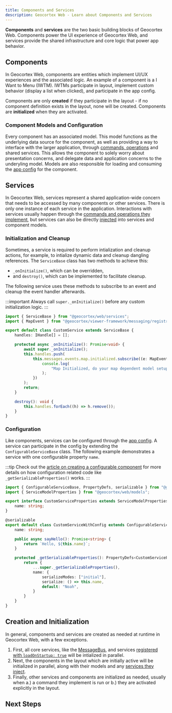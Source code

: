 ```yaml
---
title: Components and Services
description: Geocortex Web - Learn about Components and Services
---
```



**Components** and **services** are the two basic building blocks of Geocortex Web. Components power the UI experience of Geocortex Web, and services provide the shared infrastructure and core logic that power app behavior.

## Components

In Geocortex Web, components are entities which implement UI/UX experiences and the associated logic. An example of a component is a I Want to Menu (IWTM). IWTMs participate in layout, implement custom behavior (display a list when clicked), and participate in the app config.

Components are only **created** if they participate in the layout - if no component definition exists in the layout, none will be created. Components are **initialized** when they are activated.

<!-- TODO: Add a link out to the component API
:::tip
Geocortex Web has a large [built in library of components](TODO-api-components.mdx).
:::
-->

### Component Models and Configuration

Every component has an associated model. This model functions as the underlying data source for the component, as well as providing a way to interface with the larger application, through [commands, operations](concepts-commands-operations.mdx) and shared services. This allows the component to solely worry about presentation concerns, and delegate data and application concerns to the underyling model. Models are also responsible for loading and consuming the [app config](concepts-app-config.mdx) for the component.

## Services

In Geocortex Web, services represent a shared application-wide concern that needs to be accessed by many components or other services. There is only one instance of each service in the application. Interactions with services usually happen through the [commands and operations they implement](usecases-implement-command-operation.mdx#implement-the-custom-command-and-operation), but services can also be directly [injected](sdk-service-injection.mdx) into services and component models.

<!-- TODO: Add a link out to the services API
:::tip
Geocortex Web has many [built in services](TODO-api-services.mdx).
:::
-->

### Initialization and Cleanup

Sometimes, a service is required to perform intialization and cleanup actions, for example, to intialize dynamic data and cleanup dangling references. The `ServiceBase` class has two methods to achieve this:

-   `_onInitialize()`, which can be overridden,
-   and `destroy()`, which can be implemented to facilitate cleanup.

The following service uses these methods to subscribe to an event and cleanup the event handler afterwards.

:::important
Always call `super._onInitialize()` before any custom initialization logic.
:::

```ts
import { ServiceBase } from "@geocortex/web/services";
import { MapEvent } from "@geocortex/viewer-framework/messaging/registry/map";

export default class CustomService extends ServiceBase {
    handles: IHandle[] = [];

    protected async _onInitialize(): Promise<void> {
        await super._onInitialize();
        this.handles.push(
            this.messages.events.map.initialized.subscribe((e: MapEvent) => {
                console.log(
                    "Map Initialized, do your map dependent model setup here."
                );
            })
        );
        return;
    }

    destroy(): void {
        this.handles.forEach((h) => h.remove());
    }
}
```

### Configuration

Like components, services can be configured through the [app config](concepts-app-config.mdx). A service can participate in the config by extending the `ConfigurableServiceBase` class. The following example demonstrates a service with one configurable property `name`.

:::tip
Check out the [article on creating a configurable component](usecases-implement-component-participate-app-config.mdx) for more details on how configuration related code like `_getSerializableProperties()` works.
:::


```ts title="src/services/CustomServiceWithConfig"
import { ConfigurableServiceBase, PropertyDefs, serializable } from "@geocortex/web/services";
import { ServiceModelProperties } from "@geocortex/web/models";

export interface CustomServiceProperties extends ServiceModelProperties {
    name: string;
}

@serializable
export default class CustomServiceWithConfig extends ConfigurableServiceBase<CustomServiceProperties> {
    name: string;

    public async sayHello(): Promise<string> {
        return `Hello, ${this.name}`;
    }

    protected _getSerializableProperties(): PropertyDefs<CustomServiceProperties> {
        return {
            ...super._getSerializableProperties(),
            name: {
                serializeModes: ["initial"],
                serialize: () => this.name,
                default: "Noah",
            }
        }
    }
}
```


## Creation and Initialization

In general, components and services are created as needed at runtime in Geocortex Web, with a few exceptions.

1. First, all core services, like the [MessageBus](api-message-bus.mdx), and services [registered with `loadOnStartup: true`](usecases-implement-service.mdx#register-the-custom-service) will be intialized in parallel.
2. Next, the components in the layout which are initially active will be initialized in parallel, along with their models and any [services they inject](sdk-service-injection.mdx).
3. Finally, other services and components are initialized as needed, usually when a.) a command they implement is run or b.) they are activated explicitly in the layout. 

## Next Steps

<UseCaseContainer>
    <UseCaseCard
        title="Implement a Custom Component"
        description="Learn how to implement a custom component using the Geocortex Web SDK"
        link="usecases-implement-component-with-ui"
    />
    <UseCaseCard
        title="Implement a Custom Service"
        description="Learn how to implement a custom service using the Geocortex Web SDK"
        link="usecases-implement-service"
    />
</UseCaseContainer>
